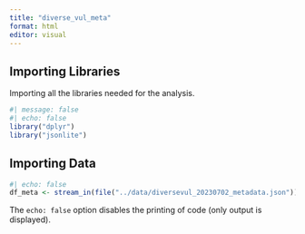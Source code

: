 ```yaml
---
title: "diverse_vul_meta"
format: html
editor: visual
---
```


## Importing Libraries

Importing all the libraries needed for the analysis.

```r
#| message: false
#| echo: false
library("dplyr")
library("jsonlite")
```

## Importing Data

```r
#| echo: false
df_meta <- stream_in(file("../data/diversevul_20230702_metadata.json"))
```

The `echo: false` option disables the printing of code (only output is displayed).
